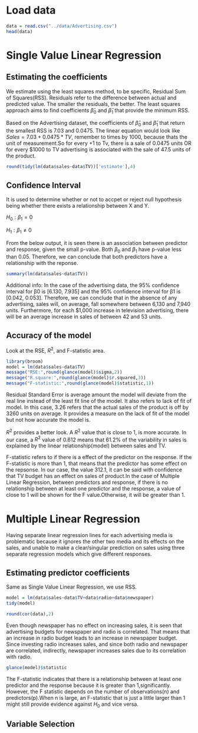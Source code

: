 # Load data
```r
data = read.csv("../data/Advertising.csv")
head(data)
```
# Single Value Linear Regression
## Estimating the coefficients

We estimate using the least squares method, to be specific, Residual Sum of Squares(RSS). Residuals refer to the difference between actual and predicted value. The smaller the residuals, the better. The least squares approach aims to find coefficients $\hat{\beta}_0$ and $\hat{\beta}_1$ that provide the minimum RSS.

Based on the Advertising dataset, the coefficients of $\hat{\beta}_0$ and $\hat{\beta}_1$ that return the smallest RSS is 7.03 and 0.0475. The linear equation would look like $Sales = 7.03 + 0.0475*TV$, remember to times by 1000, because thats the unit of measurement.So for every +1 to Tv, there is a sale of 0.0475 units OR for every $1000 to TV advertising is associated with the sale of 47.5 units of the product.

```r
round(tidy(lm(data$sales~data$TV))['estimate'],4)
```

## Confidence Interval
It is used to determine whether or not to accpet or reject null hypothesis being whether there exists a relationship between X and Y.

  $H_0 : \beta_1 = 0$
  
  $H_1 : \beta_1 \neq 0$
  
From the below output, it is seen there is an association between predictor and response, given the small p-value. Both $\beta_0$ and $\beta_1$ have p-value less than 0.05. Therefore, we can conclude that both predictors have a relationship with the reponse.
  
```r
summary(lm(data$sales~data$TV))
```
Additional info: In the case of the advertising data, the 95% confidence interval for β0 is [6.130, 7.935] and the 95% confidence interval for β1 is [0.042, 0.053]. Therefore, we can conclude that in the absence of any advertising, sales will, on average, fall somewhere between 6,130 and 7,940 units. Furthermore, for each $1,000 increase in television advertising, there will be an average increase in sales of between 42 and 53 units.

## Accuracy of the model

Look at the RSE, $R^2$, and F-statistic area.
```r
library(broom)
model = lm(data$sales~data$TV)
message("RSE:",round(glance(model)$sigma,2))
message("R.square:",round(glance(model)$r.squared,3))
message("F-statistic:",round(glance(model)$statistic,1))
```

Residual Standard Error is average amount the model will deviate from the real line instead of the least fit line of the model. It also refers to lack of fit of model. In this case, 3.26 refers that the actual sales of the product is off by 3260 units on average. It provides a measure on the lack of fit of the model but not how accurate the model is.

$R^2$ provides a better look. A $R^2$ value that is close to 1, is more accurate. In our case, a $R^2$ value of 0.612 means that 61.2% of the variability in sales is explained by the linear relationship(model) between sales and TV.

F-statistic refers to if there is a effect of the predictor on the response. If the F-statistic is more than 1, that means that the predictor has some effect on the repsonse. In our case, the value 312.1, it can be said with confidence that TV budget has an effect on sales of product.In the case of Multiple Linear Regression, between predictors and response, if there is no relationship between at least one predictor and the response, a value of close to 1 will be shown for the F value.Otherwise, it will be greater than 1.

# Multiple Linear Regression
Having separate linear regression lines for each advertising media is problematic because it ignores the other two media and its effects on the sales, and unable to make a clear/singular prediction on sales using three separate regression models which give different responses.

## Estimating predictor coefficients
Same as Single Value Linear Regression, we use RSS.
```r
model = lm(data$sales~data$TV+data$radio+data$newspaper)
tidy(model)
```
```r
round(cor(data),2)
```

Even though newspaper has no effect on increasing sales, it is seen that advertising budgets for newspaper and radio is correlated. That means that an increase in radio budget leads to an increase in newspaper budget. Since investing radio increases sales, and since both radio and newspaper are correlated, indirectly, newspaper increases sales due to its correlation with radio.

```r
glance(model)$statistic
```

The F-statistic indicates that there is a relationship between at least one predictor and the response because it is greater than 1,significantly. However, the F statistic depends on the number of observations(n) and predictors(p).When n is large, an F-statistic that is just a little larger than 1 might still provide evidence against $H_0$ and vice versa.

## Variable Selection